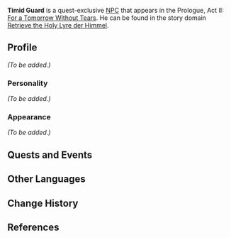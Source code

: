 {{Meta
<!-- REMOVE THIS TEMPLATE AFTER ADDING MISSING INFO -->
|missing_NPC_profile  = yes
}}
{{Character Infobox
|type             = Quest NPC
|image            = NPC Timid Guard.png
|realname         = 
|region           = Mondstadt
|affiliation      = Fatui
|title            = 
|voiceEN          = 
|voiceCN          = [https://zh.moegirl.org.cn/萧翟 Zhai Xiao (萧翟)]<ref>Bilibili: [https://www.bilibili.com/video/BV15N411f7MM/ CN VA Self Announcement]</ref>
|voiceJP          = 
}}
'''Timid Guard''' is a quest-exclusive [[NPC]] that appears in the Prologue, Act II: [[For a Tomorrow Without Tears]]. He can be found in the story domain [[Retrieve the Holy Lyre der Himmel]].

==Profile==
<!-- detailed story/lore information goes here -->
''(To be added.)''

===Personality===
''(To be added.)''

===Appearance===
''(To be added.)''

==Quests and Events==
{{Quest Appearances}}

==Other Languages==
{{Other Languages
|default_hidden = 1
|en      = Timid Guard
|zhs     = 「胆小」的守卫
|zhs_rm  = "Dǎnxiǎo" de Shǒuwèi
|zht     = 「膽小」的守衛
|zht_rm  = "Dǎnxiǎo" de Shǒuwèi
|ja      = 「臆病な」守衛
|ja_rm   = "Okubyou-na" Shu'ei
|ko      = 「겁많은」 {{tt|경비병|警備兵}}
|ko_rm   = "Geommaneun" Gyeongbibyeong
|es      = Guardia cobarde
|fr      = Garde timide
|ru      = Трусливый стражник
|th      = ยามรักษาการณ์ขี้กลัว
|th_rm   = Yam Raksakan Khiklua
|vi      = Thủ Vệ Nhát Gan
|de      = Feiger Wächter
|id      = Penjaga Pemalu
|pt      = Guarda Tímido
}}

==Change History==
{{Change History|1.0}}

==References==
{{Reflist}}